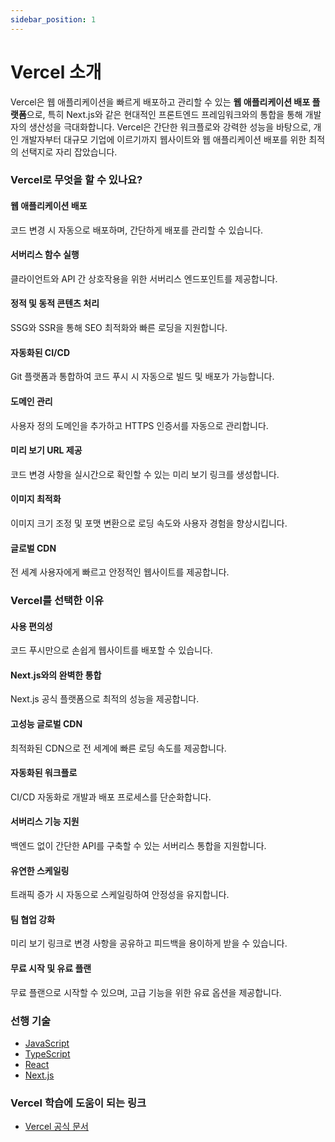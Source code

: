 ```yaml
---
sidebar_position: 1
---
```


# Vercel 소개

Vercel은 웹 애플리케이션을 빠르게 배포하고 관리할 수 있는 **웹 애플리케이션 배포 플랫폼**으로, 특히 Next.js와 같은 현대적인 프론트엔드 프레임워크와의 통합을 통해 개발자의 생산성을 극대화합니다. Vercel은 간단한 워크플로와 강력한 성능을 바탕으로, 개인 개발자부터 대규모 기업에 이르기까지 웹사이트와 웹 애플리케이션 배포를 위한 최적의 선택지로 자리 잡았습니다.

### Vercel로 무엇을 할 수 있나요?

#### 웹 애플리케이션 배포

코드 변경 시 자동으로 배포하며, 간단하게 배포를 관리할 수 있습니다.

#### 서버리스 함수 실행

클라이언트와 API 간 상호작용을 위한 서버리스 엔드포인트를 제공합니다.

#### 정적 및 동적 콘텐츠 처리

SSG와 SSR을 통해 SEO 최적화와 빠른 로딩을 지원합니다.

#### 자동화된 CI/CD

Git 플랫폼과 통합하여 코드 푸시 시 자동으로 빌드 및 배포가 가능합니다.

#### 도메인 관리

사용자 정의 도메인을 추가하고 HTTPS 인증서를 자동으로 관리합니다.

#### 미리 보기 URL 제공

코드 변경 사항을 실시간으로 확인할 수 있는 미리 보기 링크를 생성합니다.

#### 이미지 최적화

이미지 크기 조정 및 포맷 변환으로 로딩 속도와 사용자 경험을 향상시킵니다.

#### 글로벌 CDN

전 세계 사용자에게 빠르고 안정적인 웹사이트를 제공합니다.

### Vercel를 선택한 이유

#### 사용 편의성

코드 푸시만으로 손쉽게 웹사이트를 배포할 수 있습니다.

#### Next.js와의 완벽한 통합

Next.js 공식 플랫폼으로 최적의 성능을 제공합니다.

#### 고성능 글로벌 CDN

최적화된 CDN으로 전 세계에 빠른 로딩 속도를 제공합니다.

#### 자동화된 워크플로

CI/CD 자동화로 개발과 배포 프로세스를 단순화합니다.

#### 서버리스 기능 지원

백엔드 없이 간단한 API를 구축할 수 있는 서버리스 통합을 지원합니다.

#### 유연한 스케일링

트래픽 증가 시 자동으로 스케일링하여 안정성을 유지합니다.

#### 팀 협업 강화

미리 보기 링크로 변경 사항을 공유하고 피드백을 용이하게 받을 수 있습니다.

#### 무료 시작 및 유료 플랜

무료 플랜으로 시작할 수 있으며, 고급 기능을 위한 유료 옵션을 제공합니다.

### 선행 기술

- [JavaScript](./../javascript/intro)
- [TypeScript](./../typescript/intro)
- [React](./../react/intro)
- [Next.js](./../next-js/intro)

### Vercel 학습에 도움이 되는 링크

- [Vercel 공식 문서](https://vercel.com/docs)
